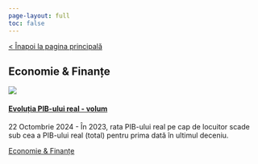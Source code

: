 ```yaml
---
page-layout: full
toc: false
---
```


<script src="defined_functions/masonry_sorting.js"></script>


:::{.column-page}

<a href="/index.html" class="navigation-link navigation-link--standalone">< Înapoi la pagina principală</a>

## Economie & Finanțe {.topic-title}

::: {#masonry-container}



<!-- Graphic 1 -->

::: {.blog-item style="grid-row: span 22;"}
::: {.blog-item__image}
<a href="../grafice.html#Evoluția%20PIB-ului%20real - volum" class="blog-item__image-link">
![](../image_index/20241022.png)</a>
:::
::: {.blog-item__content}
#### <a href="../grafice.html#Evoluția%20PIB-ului%20real - volum">Evoluția PIB-ului real - volum</a>
<time class="italic-date" datetime="22 Octombrie 2024">22 Octombrie 2024</time> - În 2023, rata PIB-ului real pe cap de locuitor scade sub cea a PIB-ului real (total) pentru prima dată în ultimul deceniu.
:::
::: {.blog-item__footer}
<a href="/tag/economie_finanțe.html">Economie & Finanțe</a>
:::
:::


<!-- -->
:::
:::
<!-- -->
